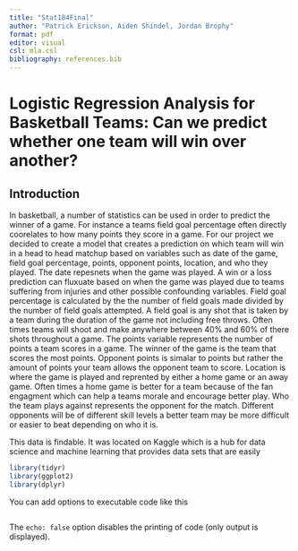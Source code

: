```yaml
---
title: "Stat184Final"
author: "Patrick Erickson, Aiden Shindel, Jordan Brophy"
format: pdf
editor: visual
csl: mla.csl
bibliography: references.bib
---
```


# Logistic Regression Analysis for Basketball Teams: Can we predict whether one team will win over another?

## Introduction

  In basketball, a number of statistics can be used in order to predict the winner of a game. For instance a teams field goal percentage often directly coorelates to how many points they score in a game. For our project we decided to create a model that creates a prediction on which team will win in a head to head matchup based on variables such as date of the game, field goal percentage, points, opponent points, location, and who they played. The date repesnets when the game was played. A win or a loss prediction can fluxuate based on when the game was played due to teams suffering from injuries and other possible confounding variables. Field goal percentage is calculated by the the number of field goals made divided by the number of field goals attempted. A field goal is any shot that is taken by a team during the duration of the game not including free throws. Often times teams will shoot and make anywhere between 40% and 60% of there shots throughout a game. The points variable represents the number of points a team scores in a game. The winner of the game is the team that scores the most points.  Opponent points is simalar to points but rather the amount of points your team allows the opponent team to score. Location is where the game is played and reprented by either a home game or an away game. Often times a home game is better for a team because of the fan engagment which can help a teams morale and encourage better play. Who the team plays against represents the opponent for the match. Different opponents will be of different skill levels a better team may be more difficult or easier to beat depending on who it is. 

This data is findable. It was located on Kaggle which is a hub for data science and machine learning that provides data sets that are easily 

```r
library(tidyr)
library(ggplot2)
library(dplyr)
```

You can add options to executable code like this

```r

```

The `echo: false` option disables the printing of code (only output is displayed).
